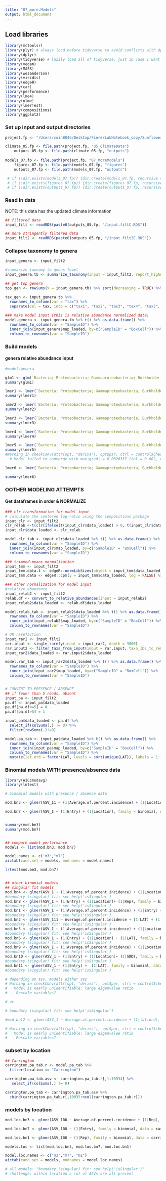 ```yaml
---
title: "07_more.Models"
output: html_document
---
```

## Load libraries
```r
library(mctoolsr)
library(plyr) # always load before tidyverse to avoid conflicts with dplyr
library(dplyr)
library(tidyverse) # lazily load all of tidyverse, just in case I want to use it.
library(vegan)
library(MASS)
library(wesanderson)
library(viridis)
library(edgeR)
library(car)
library(performance)
library(lme4)
library(nlme)
library(lmerTest)
library(compositions)
library(ggplot2)
```

### Set up input and output directories
```r
project.fp <- "/Users/coin8046/Desktop/FiererLabNotebook_copy/SunflowerGxE/r_analyses"

climate_05.fp <- file.path(project.fp, "05_ClimateData")
    outputs_05.fp <- file.path(climate_05.fp, "outputs")
    
models_07.fp <- file.path(project.fp, "07_MoreModels")
    figures_07.fp <- file.path(models_07.fp, "figures")
    outputs_07.fp <- file.path(models_07.fp, "outputs")

 # if (!dir.exists(models_07.fp)) {dir.create(models_07.fp, recursive = TRUE)}
 # if (!dir.exists(figures_07.fp)) {dir.create(figures_07.fp, recursive = TRUE)}
 # if (!dir.exists(outputs_07.fp)) {dir.create(outputs_07.fp, recursive = TRUE)}
```


### Read in data
NOTE: this data has the updated climate information
```r
## filtered data
input_filt <- readRDS(paste0(outputs_05.fp, "/input.filtC.RDS"))

## more stringently filtered data
input_filt2 <- readRDS(paste0(outputs_05.fp, "/input.filt2C.RDS"))
```



### Collapse taxonomy to genera
```r
input_genera <- input_filt2

#summarize taxnomy to genus level
input_genera.tb <- summarize_taxonomy(input = input_filt2, report_higher_tax = TRUE, level = 6, relative = TRUE)

## get top genera
top.gen <- rowSums(x = input_genera.tb) %>% sort(decreasing = TRUE) %>% head(n=20)

tax_gen <- input_genera.tb %>% 
  rownames_to_column(var = "tax") %>% 
  separate(col = tax, into = c("tax1", "tax2", "tax3", "tax4", "tax5", "tax6"), sep = ";")
  
### make model input (this is relative abundance normalized data)
model.genera <- input_genera.tb %>% t() %>% as.data.frame() %>% 
  rownames_to_column(var = "SampleID") %>% 
  inner_join(input_genera$map_loaded, by=c("SampleID" = "BoxCell")) %>% 
  column_to_rownames(var = "SampleID")


```

### Build models
#### genera relative abundance input
```r
#model.genera

glm1 <- glm(`Bacteria; Proteobacteria; Gammaproteobacteria; Burkholderiales; Burkholderiaceae; Burkholderia-Caballeronia-Paraburkholderia` ~ Entry, data = model.genera)
summary(glm1)

lmer1 <- lmer(`Bacteria; Proteobacteria; Gammaproteobacteria; Burkholderiales; Burkholderiaceae; Burkholderia-Caballeronia-Paraburkholderia` ~ Entry + (1| Location/Entry), model.genera)
summary(lmer1)

lmer2 <- lmer(`Bacteria; Proteobacteria; Gammaproteobacteria; Burkholderiales; Burkholderiaceae; Burkholderia-Caballeronia-Paraburkholderia` ~ Average.of.percent.incidence + (1| Location/Entry), model.genera)
summary(lmer2)

lmer3 <- lmer(`Bacteria; Proteobacteria; Gammaproteobacteria; Burkholderiales; Burkholderiaceae; Burkholderia-Caballeronia-Paraburkholderia` ~ 1 + (1|Entry) + (1 |Location), model.genera)
summary(lmer3)

lmer4 <- lmer(`Bacteria; Proteobacteria; Gammaproteobacteria; Burkholderiales; Burkholderiaceae; Burkholderia-Caballeronia-Paraburkholderia` ~ (1|Entry) + (1 |LAT), model.genera)
summary(lmer4)

lmer5 <- lmer(`Bacteria; Proteobacteria; Gammaproteobacteria; Burkholderiales; Burkholderiaceae; Burkholderia-Caballeronia-Paraburkholderia` ~ (1|Entry) + (1 |LAT) + (1 | Rep) + (1|Average.of.percent.incidence), model.genera)
summary(lmer5)
#Warning in checkConv(attr(opt, "derivs"), opt$par, ctrl = control$checkConv,  :
  # Model failed to converge with max|grad| = 0.0026337 (tol = 0.002, component 1)

lmer6 <- lmer(`Bacteria; Proteobacteria; Gammaproteobacteria; Burkholderiales; Burkholderiaceae; Burkholderia-Caballeronia-Paraburkholderia` ~ (1 |Location) + (1 | Rep) + (1|Average.of.percent.incidence), model.genera)

summary(lmer6)
```


### OOTHER MODELING ATTEMPTS
#### Get dataframes in order & NORMALIZE
```r

### clr transformation for model input
# calculate the centered log-ratio using the compositions package
input_clr <- input_filt2
clr_relab <-t(clr(ifelse(t(input_clr$data_loaded) > 0, t(input_clr$data_loaded), 1)))
input_clr$data_loaded <- clr_relab

model.clr_tab <- input_clr$data_loaded %>% t() %>% as.data.frame() %>% 
  rownames_to_column(var = "SampleID") %>% 
  inner_join(input_clr$map_loaded, by=c("SampleID" = "BoxCell")) %>% 
  column_to_rownames(var = "SampleID")

### trimmed-means normalization
input_tmm <- input_filt2
input_tmm.data.t <- edgeR::normLibSizes(object = input_tmm$data_loaded)
input_tmm.data <- edgeR::cpm(y = input_tmm$data_loaded, log = FALSE) %>% as.data.frame()

### other normalization for model input
#relative abundance
input_relab2 <- input_filt2
relab.df <- convert_to_relative_abundances(input = input_relab2)
input_relab2$data_loaded <- relab.df$data_loaded

model.relab_tab <- input_relab2$data_loaded %>% t() %>% as.data.frame() %>% 
  rownames_to_column(var = "SampleID") %>% 
  inner_join(input_relab2$map_loaded, by=c("SampleID" = "BoxCell")) %>% 
  column_to_rownames(var = "SampleID")

# OR rarefaction
input_rar2 <- input_filt2
rar.input <- single_rarefy(input = input_rar2, depth = 9000)
rar.input2 <- filter_taxa_from_input(input = rar.input, taxa_IDs_to_remove =  lowASVs)
input_rar2$data_loaded <- rar.input2$data_loaded

model.rar_tab <- input_rar2$data_loaded %>% t() %>% as.data.frame() %>% 
  rownames_to_column(var = "SampleID") %>% 
  inner_join(input_rar2$map_loaded, by=c("SampleID" = "BoxCell")) %>% 
  column_to_rownames(var = "SampleID")


# CONVERT TO PRESENCE / ABSENCE
## if fewer than 5 reads, absent
input_pa <- input_filt2
pa.df <- input_pa$data_loaded
pa.df[pa.df<=5] = 0
pa.df[pa.df>5] = 1

input_pa$data_loaded <- pa.df %>% 
  select_if(colSums(.) != 0) %>% 
  filter(rowSums(.)!=0)

model.pa_tab <- input_pa$data_loaded %>% t() %>% as.data.frame() %>% 
  rownames_to_column(var = "SampleID") %>% 
  inner_join(input_pa$map_loaded, by=c("SampleID" = "BoxCell")) %>% 
  column_to_rownames(var = "SampleID") %>% 
  mutate(lat.ord = factor(LAT, levels = sort(unique(LAT)), labels = 1:14))


```

### Binomial models WITH presence/absence data
```r
library(AICcmodavg)
library(lmtest)

# binomial models with presence / absence data

mod.bn3 <- glmer(ASV_11 ~ (1|Average.of.percent.incidence) + (1|Location), family = binomial, data = model.pa_tab)

mod.bn7 <- glmer(ASV_1 ~ (1|Entry) + (1|Location), family = binomial, data = model.pa_tab)


summary(mod.bn3)
summary(mod.bn7)


## compare model performance
models <- list(mod.bn3, mod.bn7)

model.names <- c('m3',"m7")
aictab(cand.set = models, modnames = model.names)

lrtest(mod.bn3, mod.bn7)


## other binomial models
## singular fit models
mod.bn4 <- glmer(ASV_1 ~ (1|Average.of.percent.incidence) + (1|Location)+ (1|GDD), family = binomial, data = model.pa_tab)
#boundary (singular) fit: see help('isSingular')
mod.bn8 <- glmer(ASV_1 ~ (1|Entry) + (1|Location)+ (1|Rep), family = binomial, data = model.pa_tab)
#boundary (singular) fit: see help('isSingular')
mod.bn1 <- glmer(ASV_1 ~ (1|Average.of.percent.incidence) + (1|Entry) + (1|LAT) + (1|Location), family = binomial, data = model.pa_tab)
#boundary (singular) fit: see help('isSingular')
mod.bn2 <- glmer(ASV_111 ~ Average.of.percent.incidence + (1|LAT) + (1|Location), family = binomial, data = model.pa_tab)
#boundary (singular) fit: see help('isSingular')
mod.bn5 <- glmer(ASV_1 ~ (1|Average.of.percent.incidence) + (1|Location)+ (1|CMI), family = binomial, data = model.pa_tab)
#boundary (singular) fit: see help('isSingular')
mod.bn6 <- glmer(ASV_1 ~ (1|Entry) + (1|Location) + (1|LAT), family = binomial, data = model.pa_tab)
#boundary (singular) fit: see help('isSingular')
mod.bn9 <- glmer(ASV_1 ~ (1|Average.of.percent.incidence) + (1|Location)+ (1|GDD), family = binomial, data = model.pa_tab)
#boundary (singular) fit: see help('isSingular')
mod.bn10 <- glmer(ASV_1 ~ (1|Entry) + (1|Location)+ (1|GDD), family = binomial, data = model.pa_tab)
#boundary (singular) fit: see help('isSingular')
mod.bn11 <- glmer(ASV_1 ~ (1|Entry) +  (1|LAT), family = binomial, data = model.pa_tab)
#boundary (singular) fit: see help('isSingular')

# depending on asv, models either say 
# Warning in checkConv(attr(opt, "derivs"), opt$par, ctrl = control$checkConv,  :
#   Model is nearly unidentifiable: large eigenvalue ratio
#  - Rescale variables?

# or

# boundary (singular) fit: see help('isSingular')

#mod.bn12 <- glmer(ASV_1 ~ Average.of.percent.incidence + (1|lat.ord), family = binomial, data = model.pa_tab)

# Warning in checkConv(attr(opt, "derivs"), opt$par, ctrl = control$checkConv,  :
#   Model is nearly unidentifiable: large eigenvalue ratio
#  - Rescale variables?


```

### subset by location
```r
## Carrington
carrington.pa_tab.r <- model.pa_tab %>% 
  filter(Location == "Carrington")

carrington.pa_tab.asv <- carrington.pa_tab.r[,1:10934] %>% 
   select_if(colSums(.) != 0)

carrington.pa_tab <- carrington.pa_tab.asv %>% 
  cbind(carrington.pa_tab.r[,10935:ncol(carrington.pa_tab.r)])
```

### models by location
```r
mod.loc.bn3 <- glmer(ASV_100 ~ Average.of.percent.incidence + (1|Rep), family = binomial, data = carrington.pa_tab)

mod.loc.bn7 <- glmer(ASV_100 ~ (1|Entry), family = binomial, data = carrington.pa_tab)

mod.loc.bn1 <- glmer(ASV_100 ~ (1|Rep), family = binomial, data = carrington.pa_tab)

models.loc <- list(mod.loc.bn3, mod.loc.bn7, mod.loc.bn1)

model.loc.names <- c('m3',"m7", "m1")
aictab(cand.set = models, modnames = model.loc.names)

# all models: "boundary (singular) fit: see help('isSingular')"
# challenge: within location a lot of ASVs are all present
```
